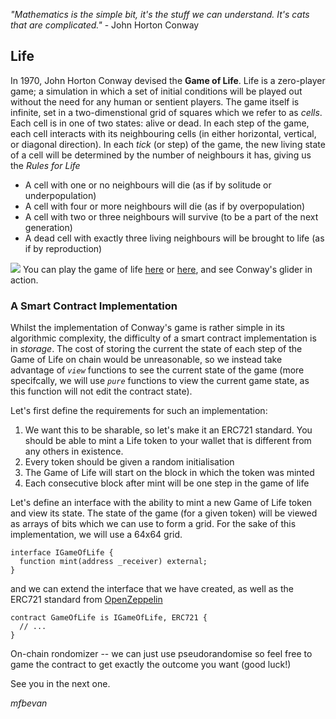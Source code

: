 
*"Mathematics is the simple bit, it's the stuff we can understand. It's cats that are complicated."* - John Horton Conway

## Life

In 1970, John Horton Conway devised the **Game of Life**. Life is a zero-player game; a simulation in which a set of initial conditions will be played out without the need for any human or sentient players. The game itself is infinite, set in a two-dimenstional grid of squares which we refer to as *cells*. Each cell is in one of two states: alive or dead. In each step of the game, each cell interacts with its neighbouring cells (in either horizontal, vertical, or diagonal direction). In each *tick* (or step) of the game, the new living state of a cell will be determined by the number of neighbours it has, giving us the *Rules for Life*

* A cell with one or no neighbours will die (as if by solitude or underpopulation)
* A cell with four or more neighbours will die (as if by overpopulation)
* A cell with two or three neighbours will survive (to be a part of the next generation)
* A dead cell with exactly three living neighbours will be brought to life (as if by reproduction)

![](https://upload.wikimedia.org/wikipedia/commons/e/e5/Gospers_glider_gun.gif)
You can play the game of life [here](https://playgameoflife.com/) or [here](https://conwaylife.com/), and see Conway's glider in action.

### A Smart Contract Implementation

Whilst the implementation of Conway's game is rather simple in its algorithmic complexity, the difficulty of a smart contract implementation is in *storage*. The cost of storing the current the state of each step of the Game of Life on chain would be unreasonable, so we instead take advantage of _`view`_ functions to see the current state of the game (more specifcally, we will use _`pure`_ functions to view the current game state, as this function will not edit the contract state). 

Let's first define the requirements for such an implementation: 

1. We want this to be sharable, so let's make it an ERC721 standard. You should be able to mint a Life token to your wallet that is different from any others in existence.
2. Every token should be given a random initialisation
3. The Game of Life will start on the block in which the token was minted
4. Each consecutive block after mint will be one step in the game of life

Let's define an interface with the ability to mint a new Game of Life token and view its state. The state of the game (for a given token) will be viewed as arrays of bits which we can use to form a grid. For the sake of this implementation, we will use a 64x64 grid.

```solidity IGameOfLife.sol
interface IGameOfLife {
  function mint(address _receiver) external;
}
```

and we can extend the interface that we have created, as well as the ERC721 standard from [OpenZeppelin](https://docs.openzeppelin.com/contracts/2.x/api/token/erc721)

```solidity GameOfLife.sol
contract GameOfLife is IGameOfLife, ERC721 {
  // ...
}
```

On-chain rondomizer -- we can just use pseudorandomise so feel free to game the contract to get exactly the outcome you want (good luck!)




See you in the next one.

*mfbevan*